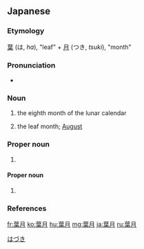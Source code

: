 ==Japanese==
{{ja-kanjitab|は|つき|k2=づき|yomi=k|r=y}}

===Etymology===
[[葉]] (は, ''ha''), "leaf" + [[月]] (つき, ''tsuki''), "month"

===Pronunciation===
* {{ja-pron|はづき|y=k|acc=1|acc_ref=NHK}}

===Noun===
{{ja-noun|はづき}}

# {{lb|ja|archaic|sort=はづき}} the eighth month of the lunar calendar
# {{lb|ja|poetic|sort=はづき}} the leaf month; [[August]]

===Proper noun===
{{ja-pos|proper|はづき}}

# {{given name|female|lang=ja|sort=はづき}}

====Proper noun====
{{ja-pos|proper|はつき}}

# {{lb|ja|sort=|rare}} {{given name|female|lang=ja|sort=はつき}}

===References===
<references/>

[[Category:ja:Traditional months|はづき]]

[[fr:葉月]]
[[ko:葉月]]
[[hu:葉月]]
[[mg:葉月]]
[[ja:葉月]]
[[ru:葉月]]